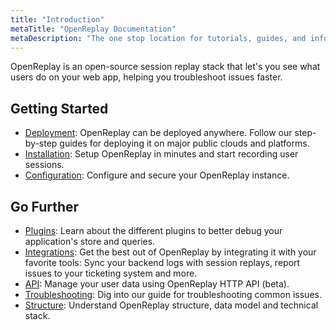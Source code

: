 ```yaml
---
title: "Introduction"
metaTitle: "OpenReplay Documentation"
metaDescription: "The one stop location for tutorials, guides, and information about OpenReplay."
---
```


OpenReplay is an open-source session replay stack that let's you see what users do on your web app, helping you troubleshoot issues faster.

## Getting Started
- [Deployment](/deployment): OpenReplay can be deployed anywhere. Follow our step-by-step guides for deploying it on major public clouds and platforms.
- [Installation](/installation/setup-or): Setup OpenReplay in minutes and start recording user sessions.
- [Configuration](/configuration): Configure and secure your OpenReplay instance.

## Go Further
- [Plugins](/plugins): Learn about the different plugins to better debug your application's store and queries.
- [Integrations](/integrations): Get the best out of OpenReplay by integrating it with your favorite tools: Sync your backend logs with session replays, report issues to your ticketing system and more.
- [API](/api): Manage your user data using OpenReplay HTTP API (beta).
- [Troubleshooting](/troubleshooting): Dig into our guide for troubleshooting common issues.
- [Structure](/structure/exported-data): Understand OpenReplay structure, data model and technical stack.
